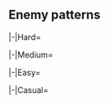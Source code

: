 ==Enemy patterns==
{{Section}}
{{Notice|The following enemy patterns and ship drops are autogenerated.<br>If in doubt, use tooltips to check sample sizes.}}
<tabber>
|-|Hard=
{{Event/Map|
{{Event/MapNode|1|Hard|x=634|y=136}}
{{Event/MapNode|AB|Hard|x=630|y=82}}
{{Event/MapNode|A|Hard|x=593|y=188}}
{{Event/MapNode|B|Hard|x=557|y=234}}
{{Event/MapNode|C|Hard|x=528|y=114}}
{{Event/MapNode|D|Hard|x=512|y=288}}
{{Event/MapNode|E|Hard|x=476|y=173}}
{{Event/MapNode|F|Hard|x=394|y=183}}
{{Event/MapNode|G|Hard|x=378|y=245}}
{{Event/MapNode|H|Hard|x=373|y=93}}
{{Event/MapNode|I|Hard|x=305|y=113}}
{{Event/MapNode|J|Hard|x=249|y=178}}
{{Event/MapNode|K|Hard|x=238|y=131}}
{{Event/MapNode|L|Hard|x=163|y=151}}
{{Event/MapNode|M|Hard|x=300|y=223}}
{{Event/MapNode|N|Hard|x=339|y=275}}
{{Event/MapNode|O|Hard|x=294|y=305}}
{{Event/MapNode|P|Hard|x=231|y=269}}
{{Event/MapNode|Q|Hard|x=207|y=313}}
{{Event/MapNode|R|Hard|x=187|y=201}}
{{Event/MapNode|S|Hard|x=113|y=199}}
{{Event/MapNode|T|Hard|x=148|y=261}}
}}
<div class="scrollable map-nodes" id="map-nodes-hard">
{{Map/Nodes|diff=Hard|A|Empty|kind=0}}
{{Map/Nodes|diff=Hard|B|Select}}
{{Map/Nodes|diff=Hard|name=深海潜水艦隊 第1哨戒線
|C
|Normal
|{{TooltipSimple|Echelon|9% (7796/82383)}}<br>{{TooltipSimple|Line Abreast|10% (8095/82383)}}
|Submarine Ka-Class/Elite
|Submarine Ka-Class/Elite
|Submarine Ka-Class
|-
|C
|Normal
|{{TooltipSimple|Echelon|19% (16026/82383)}}<br>{{TooltipSimple|Line Abreast|19% (15852/82383)}}
|Submarine Ka-Class/Elite
|Submarine Ka-Class/Elite
|Submarine Ka-Class/Elite
|-
|C
|Normal
|{{TooltipSimple|Echelon|21% (17232/82383)}}<br>{{TooltipSimple|Line Abreast|21% (17382/82383)}}
|Submarine Ka-Class/Flagship
|Submarine Ka-Class/Elite
|Submarine Ka-Class/Elite
}}
{{Map/Nodes|diff=Hard|name=深海潜水艦隊 第2哨戒線
|D
|Normal
|{{TooltipSimple|Echelon|10% (860/8533)}}<br>{{TooltipSimple|Line Abreast|9% (799/8533)}}
|Submarine Ka-Class/Elite
|Submarine Ka-Class/Elite
|Submarine Ka-Class
|-
|D
|Normal
|{{TooltipSimple|Echelon|20% (1675/8533)}}<br>{{TooltipSimple|Line Abreast|19% (1646/8533)}}
|Submarine Ka-Class/Elite
|Submarine Ka-Class/Elite
|Submarine Ka-Class/Elite
|-
|D
|Normal
|{{TooltipSimple|Echelon|21% (1780/8533)}}<br>{{TooltipSimple|Line Abreast|21% (1773/8533)}}
|Submarine Ka-Class/Flagship
|Submarine Ka-Class/Elite
|Submarine Ka-Class/Elite
}}
{{Map/Nodes|diff=Hard|name=深海任務部隊 艦載機群
|E
|Defense
|{{TooltipSimple|Diamond|48% (39541/82757)}}
|Standard Carrier Wo-Class/Kai Flagship IV
|Battleship Water Demon/Kai III
|Light Carrier Nu-Class/Flagship III
|Light Cruiser Tsu-Class/Elite
|Destroyer Ro-Class/Late Model Elite
|Destroyer Ro-Class/Late Model Elite
|-
|E
|Defense
|{{TooltipSimple|Diamond|48% (39511/82757)}}
|Standard Carrier Wo-Class/Kai Flagship IV
|Battleship Water Demon/Kai III
|Light Carrier Nu-Class/Kai Flagship III
|Light Cruiser Tsu-Class/Elite
|Destroyer Ro-Class/Late Model Elite
|Destroyer Ro-Class/Late Model Elite
|-
|E
|Defense
|{{TooltipSimple|Diamond|4% (3705/82757)}}
|Standard Carrier Wo-Class/Kai Flagship IV
|Battleship Water Demon/Kai Damaged III
|Light Carrier Nu-Class/Kai Flagship III
|Light Cruiser Tsu-Class/Flagship
|Destroyer Ro-Class/Late Model Elite
|Destroyer Ro-Class/Late Model Elite
}}
{{Map/Nodes|diff=Hard|name=深海潜水艦隊 接近阻止線
|F
|Normal
|{{TooltipSimple|Echelon|9% (618/6681)}}<br>{{TooltipSimple|Line Abreast|9% (608/6681)}}
|Submarine Ka-Class/Elite
|Submarine Ka-Class/Elite
|Submarine Ka-Class
|Submarine Ka-Class
|-
|F
|Normal
|{{TooltipSimple|Echelon|19% (1281/6681)}}<br>{{TooltipSimple|Line Abreast|19% (1272/6681)}}
|Submarine Ka-Class/Elite
|Submarine Ka-Class/Elite
|Submarine Ka-Class/Elite
|Submarine Ka-Class
|-
|F
|Normal
|{{TooltipSimple|Echelon|22% (1490/6681)}}<br>{{TooltipSimple|Line Abreast|21% (1412/6681)}}
|Submarine Ka-Class/Flagship
|Submarine Ka-Class/Elite
|Submarine Ka-Class/Elite
|Submarine Ka-Class/Elite
}}
{{Map/Nodes|diff=Hard|name=深海任務部隊 艦載機群
|G
|Defense
|{{TooltipSimple|Diamond|38% (3108/8116)}}
|Standard Carrier Wo-Class/Kai Flagship IV
|Battleship Water Demon/Kai III
|Light Carrier Nu-Class/Flagship III
|Light Cruiser Tsu-Class/Elite
|Destroyer Ro-Class/Late Model Elite
|Destroyer Ro-Class/Late Model Elite
|-
|G
|Defense
|{{TooltipSimple|Diamond|57% (4659/8116)}}
|Standard Carrier Wo-Class/Kai Flagship IV
|Battleship Water Demon/Kai III
|Light Carrier Nu-Class/Kai Flagship III
|Light Cruiser Tsu-Class/Elite
|Destroyer Ro-Class/Late Model Elite
|Destroyer Ro-Class/Late Model Elite
|-
|G
|Defense
|{{TooltipSimple|Diamond|4% (349/8116)}}
|Standard Carrier Wo-Class/Kai Flagship IV
|Battleship Water Demon/Kai Damaged III
|Light Carrier Nu-Class/Kai Flagship III
|Light Cruiser Tsu-Class/Flagship
|Destroyer Ro-Class/Late Model Elite
|Destroyer Ro-Class/Late Model Elite
}}
{{Map/Nodes|diff=Hard|name=深海侵攻部隊 前方警戒群
|H
|Normal
|{{TooltipSimple|Line Ahead|38% (59149/154590)}}<br>{{TooltipSimple|Double Line|24% (37423/154590)}}
|Light Cruiser He-Class/Flagship
|Light Cruiser Tsu-Class/Elite
|Destroyer I-Class/Late Model
|Destroyer I-Class/Late Model
|Destroyer I-Class/Late Model
|Destroyer I-Class/Late Model
|-
|H
|Normal
|{{TooltipSimple|Line Ahead|23% (35767/154590)}}<br>{{TooltipSimple|Double Line|14% (22251/154590)}}
|Light Cruiser He-Class/Kai Flagship II
|Light Cruiser Tsu-Class/Elite
|Destroyer I-Class/Late Model Elite
|Destroyer I-Class/Late Model Elite
|Destroyer I-Class/Late Model
|Destroyer I-Class/Late Model
}}
{{Map/Nodes|diff=Hard|I|Empty|kind=0}}
{{Map/Nodes|diff=Hard|name=深海侵攻部隊 火力支援群
|J
|Normal
|{{TooltipSimple|Line Ahead|35% (28054/79699)}}<br>{{TooltipSimple|Double Line|20% (16125/79699)}}
|Battleship Ru-Class/Flagship
|Battleship Ru-Class/Flagship
|Light Cruiser He-Class/Flagship
|Light Cruiser Tsu-Class/Elite
|Destroyer I-Class/Late Model
|Destroyer I-Class/Late Model
|-
|J
|Normal
|{{TooltipSimple|Line Ahead|25% (19760/79699)}}<br>{{TooltipSimple|Double Line|20% (15760/79699)}}
|Battleship Ru-Class/Flagship
|Battleship Ru-Class/Flagship
|Light Cruiser He-Class/Kai Flagship II
|Light Cruiser Tsu-Class/Elite
|Destroyer I-Class/Late Model Elite
|Destroyer I-Class/Late Model Elite
}}
{{Map/Nodes|diff=Hard|K|Select}}
{{Map/Nodes|diff=Hard|name=深海任務部隊 艦載機群
|L
|Defense
|{{TooltipSimple|Diamond|53% (28410/53231)}}
|Standard Carrier Wo-Class/Kai Flagship IV
|Battleship Water Demon/Kai III
|Light Carrier Nu-Class/Flagship III
|Light Carrier Nu-Class/Elite II
|Destroyer Ro-Class/Late Model Elite
|Destroyer Ro-Class/Late Model Elite
|-
|L
|Defense
|{{TooltipSimple|Diamond|36% (19057/53231)}}
|Standard Carrier Wo-Class/Kai Flagship IV
|Battleship Water Demon/Kai III
|Light Carrier Nu-Class/Kai Flagship III
|Light Carrier Nu-Class/Elite II
|Destroyer Ro-Class/Late Model Elite
|Destroyer Ro-Class/Late Model Elite
|-
|L
|Defense
|{{TooltipSimple|Diamond|11% (5760/53231)}}
|Standard Carrier Wo-Class/Kai Flagship IV
|Battleship Water Demon/Kai Damaged III
|Light Carrier Nu-Class/Kai Flagship III
|Light Carrier Nu-Class/Flagship III
|Destroyer Ro-Class/Late Model Elite
|Destroyer Ro-Class/Late Model Elite
}}
{{Map/Nodes|diff=Hard|name=深海島嶼侵攻部隊 上陸地点
|M
|Boss
|{{TooltipSimple|Line Ahead|54% (45264/84357)}}
|Supply Depot Princess B Summer Landing Mode/III
|Heavy Cruiser Ne-Class/Elite
|Light Cruiser Tsu-Class/Elite
|Destroyer I-Class/Late Model Elite
|Destroyer I-Class/Late Model Elite
|Transport Ship Wa-Class/Elite
|-
|M
|Boss
|{{TooltipSimple|Line Ahead|36% (30111/84357)}}
|Supply Depot Princess B Summer Landing Mode/III
|Light Carrier Nu-Class/Kai Elite III
|Heavy Cruiser Ne-Class/Elite
|Light Cruiser Tsu-Class/Elite
|Destroyer I-Class/Late Model Elite
|Destroyer I-Class/Late Model Elite
|-
|M
|Boss/Final
|{{TooltipSimple|Line Ahead|11% (8982/84357)}}
|Supply Depot Princess B Summer Landing Mode/Damaged III
|Light Carrier Nu-Class/Kai Flagship IV
|Heavy Cruiser Ne-Class/Elite
|Light Cruiser Tsu-Class/Elite
|Destroyer I-Class/Late Model Elite
|Destroyer I-Class/Late Model Elite
}}
{{Map/Nodes|diff=Hard|name=深海任務部隊 前衛水雷戦隊
|N
|Normal
|{{TooltipSimple|Line Ahead|35% (1279/3656)}}<br>{{TooltipSimple|Double Line|36% (1333/3656)}}<br>{{TooltipSimple|Echelon|29% (1044/3656)}}
|Light Cruiser He-Class/Flagship
|Light Cruiser Ho-Class/Flagship
|Torpedo Cruiser Chi-Class/Flagship
|Torpedo Cruiser Chi-Class/Flagship
|Destroyer I-Class/Late Model
|Destroyer I-Class/Late Model
}}
{{Map/Nodes|diff=Hard|name=深海任務部隊 艦載機群
|O
|Defense
|{{TooltipSimple|Diamond|52% (183/354)}}
|Standard Carrier Wo-Class/Kai Flagship IV
|Battleship Water Demon/Kai III
|Light Carrier Nu-Class/Flagship III
|Light Carrier Nu-Class/Elite II
|Destroyer Ro-Class/Late Model Elite
|Destroyer Ro-Class/Late Model Elite
|-
|O
|Defense
|{{TooltipSimple|Diamond|37% (132/354)}}
|Standard Carrier Wo-Class/Kai Flagship IV
|Battleship Water Demon/Kai III
|Light Carrier Nu-Class/Kai Flagship III
|Light Carrier Nu-Class/Elite II
|Destroyer Ro-Class/Late Model Elite
|Destroyer Ro-Class/Late Model Elite
|-
|O
|Defense
|{{TooltipSimple|Diamond|11% (39/354)}}
|Standard Carrier Wo-Class/Kai Flagship IV
|Battleship Water Demon/Kai Damaged III
|Light Carrier Nu-Class/Kai Flagship III
|Light Carrier Nu-Class/Flagship III
|Destroyer Ro-Class/Late Model Elite
|Destroyer Ro-Class/Late Model Elite
}}
{{Map/Nodes|diff=Hard|name=深海任務部隊 護衛空母部隊
|P
|Normal
|{{TooltipSimple|Diamond|32% (1091/3433)}}
|Light Carrier Nu-Class/Kai Flagship III
|Light Carrier Nu-Class/Elite IV
|Heavy Cruiser Ne-Class/Elite
|Light Cruiser Tsu-Class/Elite
|Destroyer I-Class/Late Model Elite
|Destroyer I-Class/Late Model Elite
|-
|P
|Normal
|{{TooltipSimple|Diamond|37% (1276/3433)}}
|Light Carrier Nu-Class/Kai Flagship III
|Light Carrier Nu-Class/Kai Elite III
|Heavy Cruiser Ne-Class/Elite
|Light Cruiser Tsu-Class/Elite
|Destroyer I-Class/Late Model Elite
|Destroyer I-Class/Late Model Elite
|-
|P
|Normal
|{{TooltipSimple|Diamond|31% (1066/3433)}}
|Light Carrier Nu-Class/Kai Flagship III
|Light Carrier Nu-Class/Kai Flagship IV
|Heavy Cruiser Ne-Class/Elite
|Light Cruiser Tsu-Class/Elite
|Destroyer I-Class/Late Model Elite
|Destroyer I-Class/Late Model Elite
}}
{{Map/Nodes|diff=Hard|Q|Empty|kind=1}}
{{Map/Nodes|diff=Hard|name=深海任務部隊 水上打撃群
|R
|Normal
|{{TooltipSimple|Line Ahead|37% (18431/49556)}}<br>{{TooltipSimple|Double Line|31% (15480/49556)}}
|Battleship Ta-Class/Flagship
|Battleship Ta-Class/Flagship
|Light Cruiser He-Class/Flagship
|Light Cruiser Tsu-Class/Elite
|Destroyer I-Class/Late Model Elite
|Destroyer I-Class/Late Model Elite
|-
|R
|Normal
|{{TooltipSimple|Diamond|32% (15643/49556)}}
|Light Carrier Nu-Class/Kai Flagship III
|Battleship Ta-Class/Flagship
|Battleship Ta-Class/Flagship
|Light Cruiser Tsu-Class/Elite
|Destroyer I-Class/Late Model
|Destroyer I-Class/Late Model
}}
{{Map/Nodes|diff=Hard|S|Empty|kind=1}}
{{Map/Nodes|diff=Hard|name=深海任務部隊 旗艦航空母艦
|T
|Boss
|{{TooltipSimple|Diamond|54% (23771/44169)}}
|Standard Carrier Wo-Class/Kai Flagship IV
|Battleship Water Demon/Kai III
|Light Carrier Nu-Class/Flagship III
|Light Cruiser Tsu-Class/Elite
|Destroyer Ro-Class/Late Model Elite
|Destroyer Ro-Class/Late Model Elite
|-
|T
|Boss
|{{TooltipSimple|Line Ahead|36% (15804/44169)}}
|Standard Carrier Wo-Class/Kai Flagship IV
|Battleship Water Demon/Kai III
|Light Carrier Nu-Class/Kai Flagship III
|Light Cruiser Tsu-Class/Elite
|Destroyer Ro-Class/Late Model Elite
|Destroyer Ro-Class/Late Model Elite
|-
|T
|Boss/Final
|{{TooltipSimple|Line Ahead|10% (4594/44169)}}
|Standard Carrier Wo-Class/Kai Flagship IV
|Battleship Water Demon/Kai Damaged III
|Light Carrier Nu-Class/Kai Flagship III
|Light Cruiser Tsu-Class/Flagship
|Destroyer Ro-Class/Late Model Elite
|Destroyer Ro-Class/Late Model Elite
}}
</div> <!-- overflow -->
|-|Medium=
{{Event/Map|
{{Event/MapNode|1|Medium|x=634|y=136}}
{{Event/MapNode|AB|Medium|x=630|y=82}}
{{Event/MapNode|A|Medium|x=593|y=188}}
{{Event/MapNode|B|Medium|x=557|y=234}}
{{Event/MapNode|C|Medium|x=528|y=114}}
{{Event/MapNode|D|Medium|x=512|y=288}}
{{Event/MapNode|E|Medium|x=476|y=173}}
{{Event/MapNode|F|Medium|x=394|y=183}}
{{Event/MapNode|G|Medium|x=378|y=245}}
{{Event/MapNode|H|Medium|x=373|y=93}}
{{Event/MapNode|I|Medium|x=305|y=113}}
{{Event/MapNode|J|Medium|x=249|y=178}}
{{Event/MapNode|K|Medium|x=238|y=131}}
{{Event/MapNode|L|Medium|x=163|y=151}}
{{Event/MapNode|M|Medium|x=300|y=223}}
{{Event/MapNode|N|Medium|x=339|y=275}}
{{Event/MapNode|O|Medium|x=294|y=305}}
{{Event/MapNode|P|Medium|x=231|y=269}}
{{Event/MapNode|Q|Medium|x=207|y=313}}
{{Event/MapNode|R|Medium|x=187|y=201}}
{{Event/MapNode|S|Medium|x=113|y=199}}
{{Event/MapNode|T|Medium|x=148|y=261}}
}}
<div class="scrollable map-nodes" id="map-nodes-medium">
{{Map/Nodes|diff=Medium|A|Empty|kind=0}}
{{Map/Nodes|diff=Medium|B|Select}}
{{Map/Nodes|diff=Medium|name=深海潜水艦隊 第1哨戒線
|C
|Normal
|{{TooltipSimple|Echelon|10% (5678/58149)}}<br>{{TooltipSimple|Line Abreast|10% (5659/58149)}}
|Submarine Ka-Class/Elite
|Submarine Ka-Class
|-
|C
|Normal
|{{TooltipSimple|Echelon|20% (11359/58149)}}<br>{{TooltipSimple|Line Abreast|19% (11227/58149)}}
|Submarine Ka-Class/Elite
|Submarine Ka-Class
|Submarine Ka-Class
|-
|C
|Normal
|{{TooltipSimple|Echelon|21% (12114/58149)}}<br>{{TooltipSimple|Line Abreast|21% (12112/58149)}}
|Submarine Ka-Class/Elite
|Submarine Ka-Class/Elite
|Submarine Ka-Class
}}
{{Map/Nodes|diff=Medium|name=深海潜水艦隊 第2哨戒線
|D
|Normal
|{{TooltipSimple|Echelon|10% (480/5051)}}<br>{{TooltipSimple|Line Abreast|9% (453/5051)}}
|Submarine Ka-Class/Elite
|Submarine Ka-Class
|-
|D
|Normal
|{{TooltipSimple|Echelon|18% (891/5051)}}<br>{{TooltipSimple|Line Abreast|20% (993/5051)}}
|Submarine Ka-Class/Elite
|Submarine Ka-Class
|Submarine Ka-Class
|-
|D
|Normal
|{{TooltipSimple|Echelon|23% (1140/5051)}}<br>{{TooltipSimple|Line Abreast|22% (1094/5051)}}
|Submarine Ka-Class/Elite
|Submarine Ka-Class/Elite
|Submarine Ka-Class
}}
{{Map/Nodes|diff=Medium|name=深海任務部隊 艦載機群
|E
|Defense
|{{TooltipSimple|Diamond|48% (15729/32737)}}
|Standard Carrier Wo-Class/Kai Flagship II
|Battleship Water Demon/Kai II
|Light Carrier Nu-Class/Elite II
|Light Cruiser Tsu-Class
|Destroyer I-Class/Late Model
|Destroyer I-Class/Late Model
|-
|E
|Defense
|{{TooltipSimple|Diamond|48% (15810/32737)}}
|Standard Carrier Wo-Class/Kai Flagship III
|Battleship Water Demon/Kai II
|Light Carrier Nu-Class/Elite II
|Light Cruiser Tsu-Class
|Destroyer I-Class/Late Model
|Destroyer I-Class/Late Model
|-
|E
|Defense
|{{TooltipSimple|Diamond|4% (1198/32737)}}
|Standard Carrier Wo-Class/Kai Flagship III
|Battleship Water Demon/Kai Damaged II
|Light Carrier Nu-Class/Elite II
|Light Cruiser Tsu-Class/Elite
|Destroyer I-Class/Late Model
|Destroyer I-Class/Late Model
}}
{{Map/Nodes|diff=Medium|name=深海潜水艦隊 接近阻止線
|F
|Normal
|{{TooltipSimple|Echelon|9% (372/3984)}}<br>{{TooltipSimple|Line Abreast|10% (396/3984)}}
|Submarine Ka-Class/Elite
|Submarine Ka-Class
|Submarine Ka-Class
|-
|F
|Normal
|{{TooltipSimple|Echelon|20% (806/3984)}}<br>{{TooltipSimple|Line Abreast|18% (730/3984)}}
|Submarine Ka-Class/Elite
|Submarine Ka-Class
|Submarine Ka-Class
|Submarine Ka-Class
|-
|F
|Normal
|{{TooltipSimple|Echelon|22% (870/3984)}}<br>{{TooltipSimple|Line Abreast|20% (810/3984)}}
|Submarine Ka-Class/Elite
|Submarine Ka-Class/Elite
|Submarine Ka-Class
|Submarine Ka-Class
}}
{{Map/Nodes|diff=Medium|name=深海任務部隊 艦載機群
|G
|Defense
|{{TooltipSimple|Diamond|38% (1865/4922)}}
|Standard Carrier Wo-Class/Kai Flagship II
|Battleship Water Demon/Kai II
|Light Carrier Nu-Class/Elite II
|Light Cruiser Tsu-Class
|Destroyer I-Class/Late Model
|Destroyer I-Class/Late Model
|-
|G
|Defense
|{{TooltipSimple|Diamond|57% (2789/4922)}}
|Standard Carrier Wo-Class/Kai Flagship III
|Battleship Water Demon/Kai II
|Light Carrier Nu-Class/Elite II
|Light Cruiser Tsu-Class
|Destroyer I-Class/Late Model
|Destroyer I-Class/Late Model
|-
|G
|Defense
|{{TooltipSimple|Diamond|5% (268/4922)}}
|Standard Carrier Wo-Class/Kai Flagship III
|Battleship Water Demon/Kai Damaged II
|Light Carrier Nu-Class/Elite II
|Light Cruiser Tsu-Class/Elite
|Destroyer I-Class/Late Model
|Destroyer I-Class/Late Model
}}
{{Map/Nodes|diff=Medium|name=深海侵攻部隊 前方警戒群
|H
|Normal
|{{TooltipSimple|Line Ahead|19% (16842/86757)}}<br>{{TooltipSimple|Double Line|5% (4123/86757)}}
|Light Cruiser Ho-Class/Flagship
|Light Cruiser Tsu-Class
|Destroyer I-Class/Late Model
|Destroyer I-Class
|Destroyer I-Class
|Destroyer I-Class
|-
|H
|Normal
|{{TooltipSimple|Line Ahead|24% (20981/86757)}}<br>{{TooltipSimple|Double Line|15% (12657/86757)}}
|Light Cruiser Ho-Class/Flagship
|Light Cruiser Tsu-Class
|Destroyer I-Class/Late Model
|Destroyer I-Class/Late Model
|Destroyer I-Class
|Destroyer I-Class
|-
|H
|Normal
|{{TooltipSimple|Line Ahead|23% (19536/86757)}}<br>{{TooltipSimple|Double Line|15% (12618/86757)}}
|Light Cruiser He-Class/Flagship
|Light Cruiser Tsu-Class
|Destroyer I-Class/Late Model
|Destroyer I-Class/Late Model
|Destroyer I-Class
|Destroyer I-Class
}}
{{Map/Nodes|diff=Medium|I|Empty|kind=0}}
{{Map/Nodes|diff=Medium|name=深海侵攻部隊 火力支援群
|J
|Normal
|{{TooltipSimple|Line Ahead|20% (6727/33398)}}<br>{{TooltipSimple|Double Line|5% (1641/33398)}}
|Battleship Ru-Class/Flagship
|Light Cruiser Ho-Class/Elite
|Light Cruiser Tsu-Class
|Destroyer I-Class/Late Model
|Destroyer I-Class
|Destroyer I-Class
|-
|J
|Normal
|{{TooltipSimple|Line Ahead|25% (8276/33398)}}<br>{{TooltipSimple|Double Line|15% (5030/33398)}}
|Battleship Ru-Class/Flagship
|Light Cruiser Ho-Class/Flagship
|Light Cruiser Tsu-Class
|Destroyer I-Class/Late Model
|Destroyer I-Class
|Destroyer I-Class
|-
|J
|Normal
|{{TooltipSimple|Line Ahead|20% (6670/33398)}}<br>{{TooltipSimple|Double Line|15% (5054/33398)}}
|Battleship Ru-Class/Flagship
|Light Cruiser Ho-Class/Flagship
|Light Cruiser Tsu-Class
|Destroyer I-Class/Late Model
|Destroyer I-Class/Late Model
|Destroyer I-Class
}}
{{Map/Nodes|diff=Medium|K|Select}}
{{Map/Nodes|diff=Medium|name=深海任務部隊 艦載機群
|L
|Defense
|{{TooltipSimple|Diamond|56% (18898/33928)}}
|Standard Carrier Wo-Class/Kai Flagship II
|Battleship Water Demon/Kai II
|Light Carrier Nu-Class/Elite II
|Light Carrier Nu-Class/Elite
|Destroyer I-Class/Late Model
|Destroyer I-Class/Late Model
|-
|L
|Defense
|{{TooltipSimple|Diamond|37% (12553/33928)}}
|Standard Carrier Wo-Class/Kai Flagship III
|Battleship Water Demon/Kai II
|Light Carrier Nu-Class/Elite II
|Light Carrier Nu-Class/Elite II
|Destroyer I-Class/Late Model
|Destroyer I-Class/Late Model
|-
|L
|Defense
|{{TooltipSimple|Diamond|7% (2477/33928)}}
|Standard Carrier Wo-Class/Kai Flagship III
|Battleship Water Demon/Kai Damaged II
|Light Carrier Nu-Class/Elite II
|Light Carrier Nu-Class/Elite II
|Destroyer I-Class/Late Model
|Destroyer I-Class/Late Model
}}
{{Map/Nodes|diff=Medium|name=深海島嶼侵攻部隊 上陸地点
|M
|Boss
|{{TooltipSimple|Line Ahead|56% (26879/48163)}}
|Supply Depot Princess B Summer Landing Mode/II
|Heavy Cruiser Ne-Class
|Light Cruiser Tsu-Class
|Destroyer I-Class/Late Model
|Destroyer I-Class/Late Model
|Transport Ship Wa-Class
|-
|M
|Boss
|{{TooltipSimple|Line Ahead|37% (17959/48163)}}
|Supply Depot Princess B Summer Landing Mode/II
|Light Carrier Nu-Class/Elite IV
|Heavy Cruiser Ne-Class
|Light Cruiser Tsu-Class
|Destroyer I-Class/Late Model
|Destroyer I-Class/Late Model
|-
|M
|Boss/Final
|{{TooltipSimple|Line Ahead|7% (3325/48163)}}
|Supply Depot Princess B Summer Landing Mode/Damaged II
|Light Carrier Nu-Class/Elite IV
|Heavy Cruiser Ne-Class
|Light Cruiser Tsu-Class
|Destroyer I-Class/Late Model
|Destroyer I-Class/Late Model
}}
{{Map/Nodes|diff=Medium|name=深海任務部隊 前衛水雷戦隊
|N
|Normal
|{{TooltipSimple|Line Ahead|32% (1375/4252)}}<br>{{TooltipSimple|Double Line|39% (1677/4252)}}<br>{{TooltipSimple|Echelon|28% (1200/4252)}}
|Light Cruiser He-Class/Flagship
|Light Cruiser Ho-Class/Elite
|Torpedo Cruiser Chi-Class/Elite
|Torpedo Cruiser Chi-Class/Elite
|Destroyer I-Class/Late Model
|Destroyer I-Class/Late Model
}}
{{Map/Nodes|diff=Medium|name=深海任務部隊 艦載機群
|O
|Defense
|{{TooltipSimple|Diamond|56% (394/709)}}
|Standard Carrier Wo-Class/Kai Flagship II
|Battleship Water Demon/Kai II
|Light Carrier Nu-Class/Elite II
|Light Carrier Nu-Class/Elite
|Destroyer I-Class/Late Model
|Destroyer I-Class/Late Model
|-
|O
|Defense
|{{TooltipSimple|Diamond|38% (266/709)}}
|Standard Carrier Wo-Class/Kai Flagship III
|Battleship Water Demon/Kai II
|Light Carrier Nu-Class/Elite II
|Light Carrier Nu-Class/Elite II
|Destroyer I-Class/Late Model
|Destroyer I-Class/Late Model
|-
|O
|Defense
|{{TooltipSimple|Diamond|7% (49/709)}}
|Standard Carrier Wo-Class/Kai Flagship III
|Battleship Water Demon/Kai Damaged II
|Light Carrier Nu-Class/Elite II
|Light Carrier Nu-Class/Elite II
|Destroyer I-Class/Late Model
|Destroyer I-Class/Late Model
}}
{{Map/Nodes|diff=Medium|name=深海任務部隊 護衛空母部隊
|P
|Normal
|{{TooltipSimple|Diamond|33% (1358/4118)}}
|Light Carrier Nu-Class/Elite II
|Light Carrier Nu-Class/Elite IV
|Heavy Cruiser Ne-Class
|Light Cruiser Tsu-Class
|Destroyer I-Class
|Destroyer I-Class
|-
|P
|Normal
|{{TooltipSimple|Diamond|38% (1550/4118)}}
|Light Carrier Nu-Class/Elite II
|Light Carrier Nu-Class/Elite IV
|Heavy Cruiser Ne-Class
|Light Cruiser Tsu-Class
|Destroyer I-Class/Late Model
|Destroyer I-Class/Late Model
|-
|P
|Normal
|{{TooltipSimple|Diamond|29% (1210/4118)}}
|Light Carrier Nu-Class/Flagship III
|Light Carrier Nu-Class/Elite IV
|Heavy Cruiser Ne-Class
|Light Cruiser Tsu-Class
|Destroyer I-Class/Late Model
|Destroyer I-Class/Late Model
}}
{{Map/Nodes|diff=Medium|Q|Empty|kind=1}}
{{Map/Nodes|diff=Medium|name=深海任務部隊 水上打撃群
|R
|Normal
|{{TooltipSimple|Line Ahead|35% (11273/32225)}}<br>{{TooltipSimple|Double Line|28% (8928/32225)}}
|Battleship Ta-Class/Elite
|Battleship Ta-Class/Elite
|Light Cruiser He-Class/Flagship
|Light Cruiser Tsu-Class
|Destroyer I-Class/Late Model
|Destroyer I-Class/Late Model
|-
|R
|Normal
|{{TooltipSimple|Diamond|37% (12024/32225)}}
|Light Carrier Nu-Class/Flagship III
|Battleship Ta-Class/Elite
|Battleship Ta-Class/Elite
|Light Cruiser Tsu-Class
|Destroyer I-Class/Late Model
|Destroyer I-Class/Late Model
}}
{{Map/Nodes|diff=Medium|S|Empty|kind=1}}
{{Map/Nodes|diff=Medium|name=深海任務部隊 旗艦航空母艦
|T
|Boss
|{{TooltipSimple|Line Ahead|37% (11954/32173)}}<br>{{TooltipSimple|Diamond|56% (17950/32173)}}
|Standard Carrier Wo-Class/Kai Flagship II
|Battleship Water Demon/Kai II
|Light Carrier Nu-Class/Elite II
|Light Cruiser Tsu-Class
|Destroyer I-Class/Late Model
|Destroyer I-Class/Late Model
|-
|T
|Boss/Final
|{{TooltipSimple|Line Ahead|7% (2269/32173)}}
|Standard Carrier Wo-Class/Kai Flagship III
|Battleship Water Demon/Kai Damaged II
|Light Carrier Nu-Class/Elite II
|Light Cruiser Tsu-Class/Elite
|Destroyer I-Class/Late Model
|Destroyer I-Class/Late Model
}}
</div> <!-- overflow -->
|-|Easy=
{{Event/Map|
{{Event/MapNode|1|Easy|x=634|y=136}}
{{Event/MapNode|AB|Easy|x=630|y=82}}
{{Event/MapNode|A|Easy|x=593|y=188}}
{{Event/MapNode|B|Easy|x=557|y=234}}
{{Event/MapNode|C|Easy|x=528|y=114}}
{{Event/MapNode|D|Easy|x=512|y=288}}
{{Event/MapNode|E|Easy|x=476|y=173}}
{{Event/MapNode|F|Easy|x=394|y=183}}
{{Event/MapNode|G|Easy|x=378|y=245}}
{{Event/MapNode|H|Easy|x=373|y=93}}
{{Event/MapNode|I|Easy|x=305|y=113}}
{{Event/MapNode|J|Easy|x=249|y=178}}
{{Event/MapNode|K|Easy|x=238|y=131}}
{{Event/MapNode|L|Easy|x=163|y=151}}
{{Event/MapNode|M|Easy|x=300|y=223}}
{{Event/MapNode|N|Easy|x=339|y=275}}
{{Event/MapNode|O|Easy|x=294|y=305}}
{{Event/MapNode|P|Easy|x=231|y=269}}
{{Event/MapNode|Q|Easy|x=207|y=313}}
{{Event/MapNode|R|Easy|x=187|y=201}}
{{Event/MapNode|S|Easy|x=113|y=199}}
{{Event/MapNode|T|Easy|x=148|y=261}}
}}
<div class="scrollable map-nodes" id="map-nodes-easy">
{{Map/Nodes|diff=Easy|A|Empty|kind=0}}
{{Map/Nodes|diff=Easy|B|Select}}
{{Map/Nodes|diff=Easy|name=深海潜水艦隊 第1哨戒線
|C
|Normal
|{{TooltipSimple|Echelon|20% (5108/25858)}}<br>{{TooltipSimple|Line Abreast|20% (5058/25858)}}
|Submarine Ka-Class/Elite
|Submarine Ka-Class
|-
|C
|Normal
|{{TooltipSimple|Echelon|10% (2519/25858)}}<br>{{TooltipSimple|Line Abreast|10% (2542/25858)}}
|Submarine Ka-Class
|Submarine Ka-Class
|Submarine Ka-Class
|-
|C
|Normal
|{{TooltipSimple|Echelon|21% (5338/25858)}}<br>{{TooltipSimple|Line Abreast|20% (5293/25858)}}
|Submarine Ka-Class/Elite
|Submarine Ka-Class
|Submarine Ka-Class
}}
{{Map/Nodes|diff=Easy|name=深海潜水艦隊 第2哨戒線
|D
|Normal
|{{TooltipSimple|Echelon|19% (790/4173)}}<br>{{TooltipSimple|Line Abreast|20% (819/4173)}}
|Submarine Ka-Class/Elite
|Submarine Ka-Class
|-
|D
|Normal
|{{TooltipSimple|Echelon|9% (386/4173)}}<br>{{TooltipSimple|Line Abreast|10% (410/4173)}}
|Submarine Ka-Class
|Submarine Ka-Class
|Submarine Ka-Class
|-
|D
|Normal
|{{TooltipSimple|Echelon|21% (887/4173)}}<br>{{TooltipSimple|Line Abreast|21% (881/4173)}}
|Submarine Ka-Class/Elite
|Submarine Ka-Class
|Submarine Ka-Class
}}
{{Map/Nodes|diff=Easy|name=深海任務部隊 艦載機群
|E
|Defense
|{{TooltipSimple|Diamond|54% (5893/10867)}}
|Standard Carrier Wo-Class/Kai Flagship II
|Battleship Water Demon/Kai
|Light Cruiser Tsu-Class
|Destroyer I-Class/Late Model
|Destroyer I-Class
|Destroyer I-Class
|-
|E
|Defense
|{{TooltipSimple|Diamond|42% (4605/10867)}}
|Standard Carrier Wo-Class/Kai Flagship II
|Battleship Water Demon/Kai
|Light Carrier Nu-Class/Elite
|Light Cruiser Tsu-Class
|Destroyer I-Class/Late Model
|Destroyer I-Class
|-
|E
|Defense
|{{TooltipSimple|Diamond|3% (369/10867)}}
|Standard Carrier Wo-Class/Kai Flagship II
|Battleship Water Demon/Kai Damaged
|Light Carrier Nu-Class/Elite
|Light Cruiser Tsu-Class
|Destroyer I-Class/Late Model
|Destroyer I-Class/Late Model
}}
{{Map/Nodes|diff=Easy|name=深海潜水艦隊 接近阻止線
|F
|Normal
|{{TooltipSimple|Echelon|10% (176/1774)}}<br>{{TooltipSimple|Line Abreast|10% (173/1774)}}
|Submarine Ka-Class
|Submarine Ka-Class
|Submarine Ka-Class
|-
|F
|Normal
|{{TooltipSimple|Echelon|19% (339/1774)}}<br>{{TooltipSimple|Line Abreast|19% (332/1774)}}
|Submarine Ka-Class/Elite
|Submarine Ka-Class
|Submarine Ka-Class
|-
|F
|Normal
|{{TooltipSimple|Echelon|23% (404/1774)}}<br>{{TooltipSimple|Line Abreast|20% (350/1774)}}
|Submarine Ka-Class/Elite
|Submarine Ka-Class
|Submarine Ka-Class
|Submarine Ka-Class
}}
{{Map/Nodes|diff=Easy|name=深海任務部隊 艦載機群
|G
|Defense
|{{TooltipSimple|Diamond|44% (1792/4099)}}
|Standard Carrier Wo-Class/Kai Flagship II
|Battleship Water Demon/Kai
|Light Cruiser Tsu-Class
|Destroyer I-Class/Late Model
|Destroyer I-Class
|Destroyer I-Class
|-
|G
|Defense
|{{TooltipSimple|Diamond|52% (2124/4099)}}
|Standard Carrier Wo-Class/Kai Flagship II
|Battleship Water Demon/Kai
|Light Carrier Nu-Class/Elite
|Light Cruiser Tsu-Class
|Destroyer I-Class/Late Model
|Destroyer I-Class
|-
|G
|Defense
|{{TooltipSimple|Diamond|4% (183/4099)}}
|Standard Carrier Wo-Class/Kai Flagship II
|Battleship Water Demon/Kai Damaged
|Light Carrier Nu-Class/Elite
|Light Cruiser Tsu-Class
|Destroyer I-Class/Late Model
|Destroyer I-Class/Late Model
}}
{{Map/Nodes|diff=Easy|name=深海侵攻部隊 前方警戒群
|H
|Normal
|{{TooltipSimple|Line Ahead|15% (5416/35961)}}<br>{{TooltipSimple|Double Line|10% (3629/35961)}}
|Destroyer I-Class/Late Model
|Destroyer I-Class/Late Model
|Destroyer I-Class
|Destroyer I-Class
|Destroyer I-Class
|Destroyer I-Class
|-
|H
|Normal
|{{TooltipSimple|Line Ahead|30% (10670/35961)}}<br>{{TooltipSimple|Double Line|20% (7120/35961)}}
|Light Cruiser Ho-Class/Flagship
|Light Cruiser Tsu-Class
|Destroyer I-Class/Late Model
|Destroyer I-Class
|Destroyer I-Class
|Destroyer I-Class
|-
|H
|Normal
|{{TooltipSimple|Line Ahead|15% (5492/35961)}}<br>{{TooltipSimple|Double Line|10% (3634/35961)}}
|Light Cruiser Ho-Class/Flagship
|Light Cruiser Tsu-Class
|Destroyer I-Class/Late Model
|Destroyer I-Class/Late Model
|Destroyer I-Class
|Destroyer I-Class
}}
{{Map/Nodes|diff=Easy|I|Empty|kind=0}}
{{Map/Nodes|diff=Easy|name=深海侵攻部隊 火力支援群
|J
|Normal
|{{TooltipSimple|Line Ahead|15% (1492/9917)}}<br>{{TooltipSimple|Double Line|10% (969/9917)}}
|Battleship Ru-Class/Elite
|Light Cruiser Ho-Class/Elite
|Light Cruiser Tsu-Class
|Destroyer I-Class/Late Model
|Destroyer I-Class
|Destroyer I-Class
|-
|J
|Normal
|{{TooltipSimple|Line Ahead|30% (2992/9917)}}<br>{{TooltipSimple|Double Line|20% (2023/9917)}}
|Battleship Ru-Class/Flagship
|Light Cruiser Ho-Class/Elite
|Light Cruiser Tsu-Class
|Destroyer I-Class/Late Model
|Destroyer I-Class
|Destroyer I-Class
|-
|J
|Normal
|{{TooltipSimple|Line Ahead|15% (1459/9917)}}<br>{{TooltipSimple|Double Line|10% (982/9917)}}
|Battleship Ru-Class/Flagship
|Light Cruiser Ho-Class/Flagship
|Light Cruiser Tsu-Class
|Destroyer I-Class/Late Model
|Destroyer I-Class
|Destroyer I-Class
}}
{{Map/Nodes|diff=Easy|K|Select}}
{{Map/Nodes|diff=Easy|name=深海任務部隊 艦載機群
|L
|Defense
|{{TooltipSimple|Diamond|56% (7127/12682)}}
|Standard Carrier Wo-Class/Kai Flagship II
|Battleship Water Demon/Kai
|Light Carrier Nu-Class/Elite II
|Light Carrier Nu-Class
|Destroyer I-Class/Late Model
|Destroyer I-Class
|-
|L
|Defense
|{{TooltipSimple|Diamond|38% (4776/12682)}}
|Standard Carrier Wo-Class/Kai Flagship II
|Battleship Water Demon/Kai
|Light Carrier Nu-Class/Elite II
|Light Carrier Nu-Class/Elite
|Destroyer I-Class/Late Model
|Destroyer I-Class
|-
|L
|Defense
|{{TooltipSimple|Diamond|6% (779/12682)}}
|Standard Carrier Wo-Class/Kai Flagship II
|Battleship Water Demon/Kai Damaged
|Light Carrier Nu-Class/Elite II
|Light Carrier Nu-Class/Elite
|Destroyer I-Class/Late Model
|Destroyer I-Class/Late Model
}}
{{Map/Nodes|diff=Easy|name=深海島嶼侵攻部隊 上陸地点
|M
|Boss
|{{TooltipSimple|Line Ahead|57% (12142/21468)}}
|Supply Depot Princess B Summer Landing Mode
|Light Cruiser Tsu-Class
|Destroyer I-Class/Late Model
|Destroyer I-Class
|Destroyer I-Class
|Transport Ship Wa-Class
|-
|M
|Boss
|{{TooltipSimple|Line Ahead|38% (8145/21468)}}
|Supply Depot Princess B Summer Landing Mode
|Light Carrier Nu-Class/Elite IV
|Light Cruiser Tsu-Class
|Destroyer I-Class/Late Model
|Destroyer I-Class
|Destroyer I-Class
|-
|M
|Boss/Final
|{{TooltipSimple|Line Ahead|6% (1181/21468)}}
|Supply Depot Princess B Summer Landing Mode/Damaged
|Light Carrier Nu-Class/Elite IV
|Light Cruiser Tsu-Class
|Destroyer I-Class/Late Model
|Destroyer I-Class
|Destroyer I-Class
}}
{{Map/Nodes|diff=Easy|name=深海任務部隊 前衛水雷戦隊
|N
|Normal
|{{TooltipSimple|Line Ahead|33% (1266/3811)}}<br>{{TooltipSimple|Double Line|37% (1427/3811)}}<br>{{TooltipSimple|Echelon|29% (1118/3811)}}
|Light Cruiser Ho-Class/Flagship
|Torpedo Cruiser Chi-Class/Elite
|Torpedo Cruiser Chi-Class/Elite
|Destroyer I-Class/Late Model
|Destroyer I-Class
|Destroyer I-Class
}}
{{Map/Nodes|diff=Easy|name=深海任務部隊 艦載機群
|O
|Defense
|{{TooltipSimple|Diamond|51% (289/570)}}
|Standard Carrier Wo-Class/Kai Flagship II
|Battleship Water Demon/Kai
|Light Carrier Nu-Class/Elite II
|Light Carrier Nu-Class
|Destroyer I-Class/Late Model
|Destroyer I-Class
|-
|O
|Defense
|{{TooltipSimple|Diamond|42% (239/570)}}
|Standard Carrier Wo-Class/Kai Flagship II
|Battleship Water Demon/Kai
|Light Carrier Nu-Class/Elite II
|Light Carrier Nu-Class/Elite
|Destroyer I-Class/Late Model
|Destroyer I-Class
|-
|O
|Defense
|{{TooltipSimple|Diamond|7% (42/570)}}
|Standard Carrier Wo-Class/Kai Flagship II
|Battleship Water Demon/Kai Damaged
|Light Carrier Nu-Class/Elite II
|Light Carrier Nu-Class/Elite
|Destroyer I-Class/Late Model
|Destroyer I-Class/Late Model
}}
{{Map/Nodes|diff=Easy|name=深海任務部隊 護衛空母部隊
|P
|Normal
|{{TooltipSimple|Diamond|28% (1045/3735)}}
|Light Carrier Nu-Class/Elite II
|Light Carrier Nu-Class/Elite
|Light Cruiser Tsu-Class
|Destroyer I-Class/Late Model
|Destroyer I-Class
|Destroyer I-Class
|-
|P
|Normal
|{{TooltipSimple|Diamond|33% (1223/3735)}}
|Light Carrier Nu-Class/Flagship
|Light Carrier Nu-Class/Elite II
|Heavy Cruiser Ne-Class
|Light Cruiser Tsu-Class
|Destroyer I-Class
|Destroyer I-Class
|-
|P
|Normal
|{{TooltipSimple|Diamond|39% (1467/3735)}}
|Light Carrier Nu-Class/Elite II
|Light Carrier Nu-Class/Elite
|Heavy Cruiser Ne-Class
|Light Cruiser Tsu-Class
|Destroyer I-Class
|Destroyer I-Class
}}
{{Map/Nodes|diff=Easy|Q|Empty|kind=1}}
{{Map/Nodes|diff=Easy|name=深海任務部隊 水上打撃群
|R
|Normal
|{{TooltipSimple|Line Ahead|35% (4179/12068)}}<br>{{TooltipSimple|Double Line|27% (3303/12068)}}
|Battleship Ta-Class
|Battleship Ta-Class
|Light Cruiser Tsu-Class
|Destroyer I-Class/Late Model
|Destroyer I-Class
|Destroyer I-Class
|-
|R
|Normal
|{{TooltipSimple|Diamond|38% (4586/12068)}}
|Light Carrier Nu-Class/Elite II
|Battleship Ta-Class
|Battleship Ta-Class
|Destroyer I-Class/Late Model
|Destroyer I-Class
|Destroyer I-Class
}}
{{Map/Nodes|diff=Easy|S|Empty|kind=1}}
{{Map/Nodes|diff=Easy|name=深海任務部隊 旗艦航空母艦
|T
|Boss
|{{TooltipSimple|Line Ahead|38% (5677/15006)}}<br>{{TooltipSimple|Diamond|57% (8489/15006)}}
|Standard Carrier Wo-Class/Kai Flagship II
|Battleship Water Demon/Kai
|Light Cruiser Tsu-Class
|Destroyer I-Class/Late Model
|Destroyer I-Class
|Destroyer I-Class
|-
|T
|Boss/Final
|{{TooltipSimple|Line Ahead|6% (840/15006)}}
|Standard Carrier Wo-Class/Kai Flagship II
|Battleship Water Demon/Kai Damaged
|Light Cruiser Tsu-Class
|Destroyer I-Class/Late Model
|Destroyer I-Class/Late Model
|Destroyer I-Class
}}
</div> <!-- overflow -->
|-|Casual=
{{Event/Map|
{{Event/MapNode|1|Casual|x=634|y=136}}
{{Event/MapNode|AB|Casual|x=630|y=82}}
{{Event/MapNode|A|Casual|x=593|y=188}}
{{Event/MapNode|B|Casual|x=557|y=234}}
{{Event/MapNode|C|Casual|x=528|y=114}}
{{Event/MapNode|D|Casual|x=512|y=288}}
{{Event/MapNode|E|Casual|x=476|y=173}}
{{Event/MapNode|F|Casual|x=394|y=183}}
{{Event/MapNode|G|Casual|x=378|y=245}}
{{Event/MapNode|H|Casual|x=373|y=93}}
{{Event/MapNode|I|Casual|x=305|y=113}}
{{Event/MapNode|J|Casual|x=249|y=178}}
{{Event/MapNode|K|Casual|x=238|y=131}}
{{Event/MapNode|L|Casual|x=163|y=151}}
{{Event/MapNode|M|Casual|x=300|y=223}}
{{Event/MapNode|N|Casual|x=339|y=275}}
{{Event/MapNode|O|Casual|x=294|y=305}}
{{Event/MapNode|P|Casual|x=231|y=269}}
{{Event/MapNode|Q|Casual|x=207|y=313}}
{{Event/MapNode|R|Casual|x=187|y=201}}
{{Event/MapNode|S|Casual|x=113|y=199}}
{{Event/MapNode|T|Casual|x=148|y=261}}
}}
<div class="scrollable map-nodes" id="map-nodes-casual">
{{Map/Nodes|diff=Casual|A|Empty|kind=0}}
{{Map/Nodes|diff=Casual|B|Select}}
{{Map/Nodes|diff=Casual|name=深海潜水艦隊 第1哨戒線
|C
|Normal
|{{TooltipSimple|Echelon|25% (3167/12563)}}<br>{{TooltipSimple|Line Abreast|25% (3154/12563)}}
|Submarine Ka-Class/Elite
|Submarine Ka-Class
|-
|C
|Normal
|{{TooltipSimple|Echelon|34% (4318/12563)}}<br>{{TooltipSimple|Line Abreast|15% (1924/12563)}}
|Submarine Ka-Class
|Submarine Ka-Class
|Submarine Ka-Class
}}
{{Map/Nodes|diff=Casual|name=深海潜水艦隊 第2哨戒線
|D
|Normal
|{{TooltipSimple|Echelon|24% (665/2788)}}<br>{{TooltipSimple|Line Abreast|25% (685/2788)}}
|Submarine Ka-Class/Elite
|Submarine Ka-Class
|-
|D
|Normal
|{{TooltipSimple|Echelon|36% (992/2788)}}<br>{{TooltipSimple|Line Abreast|16% (446/2788)}}
|Submarine Ka-Class
|Submarine Ka-Class
|Submarine Ka-Class
}}
{{Map/Nodes|diff=Casual|name=深海任務部隊 艦載機群
|E
|Defense
|{{TooltipSimple|Diamond|58% (3181/5481)}}
|Standard Carrier Wo-Class/Flagship
|Battleship Ru-Class/Flagship
|Destroyer I-Class/Late Model
|Destroyer I-Class/Late Model
|Destroyer I-Class
|Destroyer I-Class
|-
|E
|Defense
|{{TooltipSimple|Diamond|39% (2159/5481)}}
|Standard Carrier Wo-Class/Flagship
|Battleship Ru-Class/Flagship
|Light Carrier Nu-Class
|Destroyer I-Class/Late Model
|Destroyer I-Class/Late Model
|Destroyer I-Class
|-
|E
|Defense
|{{TooltipSimple|Diamond|3% (141/5481)}}
|Standard Carrier Wo-Class/Flagship
|Battleship Ru-Class/Flagship
|Light Carrier Nu-Class
|Light Cruiser Tsu-Class
|Destroyer I-Class/Late Model
|Destroyer I-Class/Late Model
}}
{{Map/Nodes|diff=Casual|name=深海潜水艦隊 接近阻止線
|F
|Normal
|{{TooltipSimple|Echelon|36% (610/1679)}}<br>{{TooltipSimple|Line Abreast|16% (263/1679)}}
|Submarine Ka-Class
|Submarine Ka-Class
|Submarine Ka-Class
|-
|F
|Normal
|{{TooltipSimple|Echelon|26% (433/1679)}}<br>{{TooltipSimple|Line Abreast|22% (373/1679)}}
|Submarine Ka-Class/Elite
|Submarine Ka-Class
|Submarine Ka-Class
}}
{{Map/Nodes|diff=Casual|name=深海任務部隊 艦載機群
|G
|Defense
|{{TooltipSimple|Diamond|47% (1291/2764)}}
|Standard Carrier Wo-Class/Flagship
|Battleship Ru-Class/Flagship
|Destroyer I-Class/Late Model
|Destroyer I-Class/Late Model
|Destroyer I-Class
|Destroyer I-Class
|-
|G
|Defense
|{{TooltipSimple|Diamond|50% (1395/2764)}}
|Standard Carrier Wo-Class/Flagship
|Battleship Ru-Class/Flagship
|Light Carrier Nu-Class
|Destroyer I-Class/Late Model
|Destroyer I-Class/Late Model
|Destroyer I-Class
|-
|G
|Defense
|{{TooltipSimple|Diamond|3% (78/2764)}}
|Standard Carrier Wo-Class/Flagship
|Battleship Ru-Class/Flagship
|Light Carrier Nu-Class
|Light Cruiser Tsu-Class
|Destroyer I-Class/Late Model
|Destroyer I-Class/Late Model
}}
{{Map/Nodes|diff=Casual|name=深海侵攻部隊 前方警戒群
|H
|Normal
|{{TooltipSimple|Line Ahead|35% (6106/17428)}}<br>{{TooltipSimple|Double Line|40% (6959/17428)}}
|Destroyer I-Class/Late Model
|Destroyer I-Class/Late Model
|Destroyer I-Class
|Destroyer I-Class
|Destroyer I-Class
|Destroyer I-Class
|-
|H
|Normal
|{{TooltipSimple|Line Ahead|10% (1752/17428)}}<br>{{TooltipSimple|Double Line|15% (2611/17428)}}
|Light Cruiser Ho-Class/Flagship
|Light Cruiser Tsu-Class
|Destroyer I-Class/Late Model
|Destroyer I-Class
|Destroyer I-Class
|Destroyer I-Class
}}
{{Map/Nodes|diff=Casual|I|Empty|kind=0}}
{{Map/Nodes|diff=Casual|name=深海侵攻部隊 火力支援群
|J
|Normal
|{{TooltipSimple|Line Ahead|35% (1081/3057)}}<br>{{TooltipSimple|Double Line|39% (1192/3057)}}
|Battleship Ru-Class/Elite
|Light Cruiser Ho-Class/Elite
|Light Cruiser Tsu-Class
|Destroyer I-Class/Late Model
|Destroyer I-Class
|Destroyer I-Class
|-
|J
|Normal
|{{TooltipSimple|Line Ahead|10% (307/3057)}}<br>{{TooltipSimple|Double Line|16% (477/3057)}}
|Battleship Ru-Class/Flagship
|Light Cruiser Ho-Class/Elite
|Light Cruiser Tsu-Class
|Destroyer I-Class/Late Model
|Destroyer I-Class
|Destroyer I-Class
}}
{{Map/Nodes|diff=Casual|K|Select}}
{{Map/Nodes|diff=Casual|name=深海任務部隊 艦載機群
|L
|Defense
|{{TooltipSimple|Diamond|59% (6255/10596)}}
|Standard Carrier Wo-Class/Flagship
|Battleship Ru-Class/Flagship
|Light Carrier Nu-Class
|Destroyer I-Class/Late Model
|Destroyer I-Class
|Destroyer I-Class
|-
|L
|Defense
|{{TooltipSimple|Diamond|38% (4039/10596)}}
|Standard Carrier Wo-Class/Flagship
|Battleship Ru-Class/Flagship
|Light Carrier Nu-Class/Elite
|Destroyer I-Class/Late Model
|Destroyer I-Class/Late Model
|Destroyer I-Class
|-
|L
|Defense
|{{TooltipSimple|Diamond|3% (302/10596)}}
|Standard Carrier Wo-Class/Flagship
|Battleship Ru-Class/Flagship
|Light Carrier Nu-Class/Elite
|Light Cruiser Tsu-Class
|Destroyer I-Class/Late Model
|Destroyer I-Class/Late Model
}}
{{Map/Nodes|diff=Casual|name=深海島嶼侵攻部隊 上陸地点
|M
|Boss
|{{TooltipSimple|Line Ahead|53% (3367/6294)}}
|Supply Depot Princess B Summer Landing Mode
|Destroyer I-Class
|Destroyer I-Class
|Transport Ship Wa-Class
|-
|M
|Boss
|{{TooltipSimple|Line Ahead|36% (2241/6294)}}
|Supply Depot Princess B Summer Landing Mode
|Light Carrier Nu-Class/Elite
|Destroyer I-Class
|Destroyer I-Class
|Destroyer I-Class
|-
|M
|Boss/Final
|{{TooltipSimple|Line Ahead|11% (686/6294)}}
|Supply Depot Princess B Summer Landing Mode/Damaged
|Light Carrier Nu-Class/Elite
|Destroyer I-Class
|Destroyer I-Class
|Destroyer I-Class
}}
{{Map/Nodes|diff=Casual|name=深海任務部隊 前衛水雷戦隊
|N
|Normal
|{{TooltipSimple|Line Ahead|33% (853/2591)}}<br>{{TooltipSimple|Double Line|39% (1012/2591)}}<br>{{TooltipSimple|Echelon|28% (726/2591)}}
|Light Cruiser Ho-Class/Elite
|Torpedo Cruiser Chi-Class
|Torpedo Cruiser Chi-Class
|Destroyer I-Class/Late Model
|Destroyer I-Class
|Destroyer I-Class
}}
{{Map/Nodes|diff=Casual|name=深海任務部隊 艦載機群
|O
|Defense
|{{TooltipSimple|Diamond|56% (236/424)}}
|Standard Carrier Wo-Class/Flagship
|Battleship Ru-Class/Flagship
|Light Carrier Nu-Class
|Destroyer I-Class/Late Model
|Destroyer I-Class
|Destroyer I-Class
|-
|O
|Defense
|{{TooltipSimple|Diamond|39% (167/424)}}
|Standard Carrier Wo-Class/Flagship
|Battleship Ru-Class/Flagship
|Light Carrier Nu-Class/Elite
|Destroyer I-Class/Late Model
|Destroyer I-Class/Late Model
|Destroyer I-Class
|-
|O
|Defense
|{{TooltipSimple|Diamond|5% (21/424)}}
|Standard Carrier Wo-Class/Flagship
|Battleship Ru-Class/Flagship
|Light Carrier Nu-Class/Elite
|Light Cruiser Tsu-Class
|Destroyer I-Class/Late Model
|Destroyer I-Class/Late Model
}}
{{Map/Nodes|diff=Casual|name=深海任務部隊 護衛空母部隊
|P
|Normal
|{{TooltipSimple|Diamond|32% (810/2568)}}
|Light Carrier Nu-Class/Elite II
|Light Cruiser Ho-Class
|Destroyer I-Class/Late Model
|Destroyer I-Class
|Destroyer I-Class
|Destroyer I-Class
|-
|P
|Normal
|{{TooltipSimple|Diamond|37% (948/2568)}}
|Light Carrier Nu-Class/Elite II
|Light Carrier Nu-Class
|Light Cruiser Ho-Class
|Destroyer I-Class/Late Model
|Destroyer I-Class
|Destroyer I-Class
|-
|P
|Normal
|{{TooltipSimple|Diamond|32% (810/2568)}}
|Light Carrier Nu-Class/Elite II
|Light Carrier Nu-Class/Elite
|Light Cruiser Ho-Class
|Destroyer I-Class/Late Model
|Destroyer I-Class
|Destroyer I-Class
}}
{{Map/Nodes|diff=Casual|Q|Empty|kind=1}}
{{Map/Nodes|diff=Casual|name=深海任務部隊 水上打撃群
|R
|Normal
|{{TooltipSimple|Line Ahead|32% (3338/10446)}}<br>{{TooltipSimple|Double Line|29% (3005/10446)}}
|Battleship Ta-Class
|Heavy Cruiser Ri-Class
|Light Cruiser He-Class
|Destroyer I-Class/Late Model
|Destroyer I-Class
|Destroyer I-Class
|-
|R
|Normal
|{{TooltipSimple|Diamond|39% (4103/10446)}}
|Light Carrier Nu-Class/Elite
|Battleship Ta-Class
|Heavy Cruiser Ri-Class
|Destroyer I-Class/Late Model
|Destroyer I-Class
|Destroyer I-Class
}}
{{Map/Nodes|diff=Casual|S|Empty|kind=1}}
{{Map/Nodes|diff=Casual|name=深海任務部隊 旗艦航空母艦
|T
|Boss
|{{TooltipSimple|Line Ahead|40% (5030/12678)}}<br>{{TooltipSimple|Diamond|57% (7286/12678)}}
|Standard Carrier Wo-Class/Flagship
|Battleship Ru-Class/Flagship
|Destroyer I-Class/Late Model
|Destroyer I-Class/Late Model
|Destroyer I-Class
|Destroyer I-Class
|-
|T
|Boss/Final
|{{TooltipSimple|Line Ahead|3% (362/12678)}}
|Standard Carrier Wo-Class/Flagship
|Battleship Ru-Class/Flagship
|Light Cruiser Tsu-Class
|Destroyer I-Class/Late Model
|Destroyer I-Class/Late Model
|Destroyer I-Class
}}
</div> <!-- overflow -->
</tabber>
{{SectionEnd}}